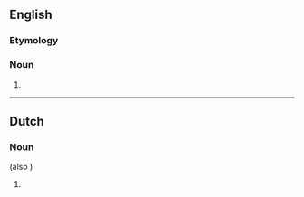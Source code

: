 ==English==

===Etymology===
{{suffix|en|chap|ie}}

===Noun===
{{en-noun}}

# {{alternative spelling of|en|chappy}}

----

==Dutch==

===Noun===
{{nl-noun-dim}} (also {{g|m}})

# {{nl-noun form of|dim|chap}}